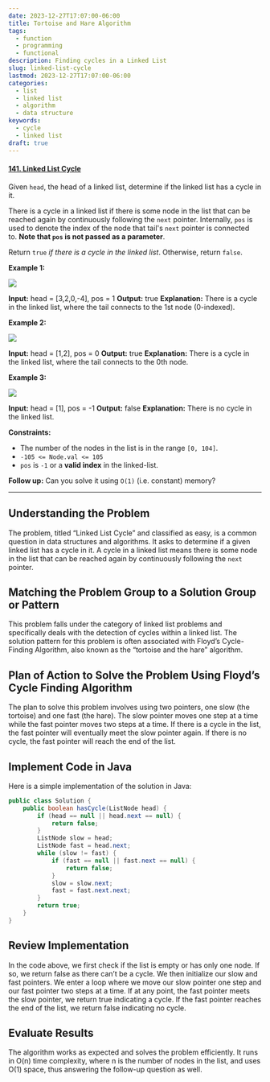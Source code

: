 ```yaml
---
date: 2023-12-27T17:07:00-06:00
title: Tortoise and Hare Algorithm
tags:
  - function
  - programming
  - functional
description: Finding cycles in a Linked List
slug: linked-list-cycle
lastmod: 2023-12-27T17:07:00-06:00
categories:
  - list
  - linked list
  - algorithm
  - data structure
keywords:
  - cycle
  - linked list
draft: true
---
```


#### [141. Linked List Cycle](https://leetcode.com/problems/linked-list-cycle/)

Given `head`, the head of a linked list, determine if the linked list has a cycle in it.

There is a cycle in a linked list if there is some node in the list that can be reached again by continuously following the `next` pointer. Internally, `pos` is used to denote the index of the node that tail's `next` pointer is connected to. **Note that `pos` is not passed as a parameter**.

Return `true` *if there is a cycle in the linked list*. Otherwise, return `false`.

**Example 1:**

![](https://assets.leetcode.com/uploads/2018/12/07/circularlinkedlist.png)

**Input:** head = [3,2,0,-4], pos = 1
**Output:** true
**Explanation:** There is a cycle in the linked list, where the tail connects to the 1st node (0-indexed).

**Example 2:**

![](https://assets.leetcode.com/uploads/2018/12/07/circularlinkedlist_test2.png)

**Input:** head = [1,2], pos = 0
**Output:** true
**Explanation:** There is a cycle in the linked list, where the tail connects to the 0th node.

**Example 3:**

![](https://assets.leetcode.com/uploads/2018/12/07/circularlinkedlist_test3.png)

**Input:** head = [1], pos = -1
**Output:** false
**Explanation:** There is no cycle in the linked list.

**Constraints:**

- The number of the nodes in the list is in the range `[0, 104]`.
- `-105 <= Node.val <= 105`
- `pos` is `-1` or a **valid index** in the linked-list.

**Follow up:** Can you solve it using `O(1)` (i.e. constant) memory?

---

## Understanding the Problem

The problem, titled “Linked List Cycle” and classified as easy, is a common question in data structures and algorithms. It asks to determine if a given linked list has a cycle in it. A cycle in a linked list means there is some node in the list that can be reached again by continuously following the `next` pointer.

## Matching the Problem Group to a Solution Group or Pattern

This problem falls under the category of linked list problems and specifically deals with the detection of cycles within a linked list. The solution pattern for this problem is often associated with Floyd’s Cycle-Finding Algorithm, also known as the “tortoise and the hare” algorithm.

## Plan of Action to Solve the Problem Using Floyd’s Cycle Finding Algorithm

The plan to solve this problem involves using two pointers, one slow (the tortoise) and one fast (the hare). The slow pointer moves one step at a time while the fast pointer moves two steps at a time. If there is a cycle in the list, the fast pointer will eventually meet the slow pointer again. If there is no cycle, the fast pointer will reach the end of the list.

## Implement Code in Java

Here is a simple implementation of the solution in Java:

```java
public class Solution {
    public boolean hasCycle(ListNode head) {
        if (head == null || head.next == null) {
            return false;
        }
        ListNode slow = head;
        ListNode fast = head.next;
        while (slow != fast) {
            if (fast == null || fast.next == null) {
                return false;
            }
            slow = slow.next;
            fast = fast.next.next;
        }
        return true;
    }
}
```

## Review Implementation

In the code above, we first check if the list is empty or has only one node. If so, we return false as there can’t be a cycle. We then initialize our slow and fast pointers. We enter a loop where we move our slow pointer one step and our fast pointer two steps at a time. If at any point, the fast pointer meets the slow pointer, we return true indicating a cycle. If the fast pointer reaches the end of the list, we return false indicating no cycle.

## Evaluate Results

The algorithm works as expected and solves the problem efficiently. It runs in O(n) time complexity, where n is the number of nodes in the list, and uses O(1) space, thus answering the follow-up question as well.

